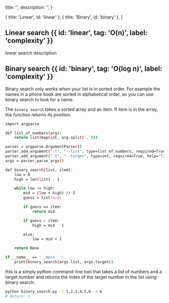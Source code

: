 

  title: '',
  description: '',
}

  { title: 'Linear', id: 'linear' },
  { title: 'Binary', id: 'binary' },
]

<HeroPattern />

## Linear search {{ id: 'linear', tag: 'O(n)', label: 'complexity' }}

linear search description

## Binary search {{ id: 'binary', tag: 'O(log n)', label: 'complexity' }}

<Note>
    Binary search only works when your list is in sorted order. For example the names in a phone book are sorted in alphabetical order, so you can use binary search to look for a name.
</Note>

The `binary search` takes a sorted array and an item. If item is in the array, the function returns its position.


```bash {{ title: 'Python3', language: 'python' }}
import argparse

def list_of_numbers(arg):
    return list(map(int, arg.split(',')))

parser = argparse.ArgumentParser()
parser.add_argument("-l", "--list", type=list_of_numbers, required=True, help="Array of numbers")
parser.add_argument("-t", "--target", type=int, required=True, help="Target number")
args = parser.parse_args()

def binary_search(list, item):
    low = 0
    high = len(list) - 1

    while low <= high:
        mid = (low + high) // 2
        guess = list[mid]

        if guess == item:
            return mid

        if guess > item:
            high = mid - 1

        else:
            low = mid + 1

    return None

if __name__ == '__main__':
    print(binary_search(args.list, args.target))
```

this is a simply python command-line tool that takes a list of numbers and a target number and returns the index of the target number in the list using binary search.

```bash {{ title: 'Example', language: 'python' }}
python binary_search.py -l 1,2,3,4,5,6 -t 6
# Return: 5
```
